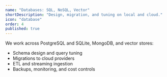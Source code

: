 ```yaml
---
name: "Databases: SQL, NoSQL, Vector"
shortDescription: "Design, migration, and tuning on local and cloud."
icon: "database"
order: 4
published: true
---
```


We work across PostgreSQL and SQLite, MongoDB, and vector stores:

- Schema design and query tuning
- Migrations to cloud providers
- ETL and streaming ingestion
- Backups, monitoring, and cost controls
